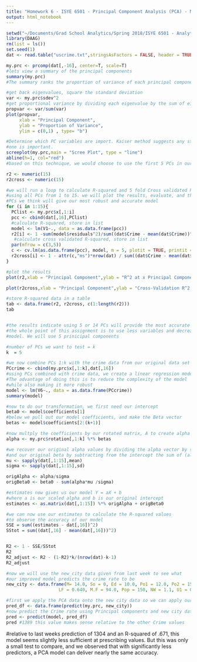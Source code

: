 ```yaml
---
title: "Homework 6 - ISYE 6501 - Principal Component Analysis (PCA) - MBS 2/18/18"
output: html_notebook
---
```


```r
setwd("~/Documents/Grad School Analytics/Spring 2018/ISYE 6501 - Analytics Modeling/Homework 6")
library(DAAG)
rm(list = ls())
set.seed(1)
dat <- read.table("uscrime.txt",stringsAsFactors = FALSE, header = TRUE)

my.prc <- prcomp(dat[,-16], center=T, scale=T)
#lets view a summary of the principal components
summary(my.prc)
#The summary ranks the proportion of variance of each principal component. #PCs 1-3 have a significant amount of variation relative to the rest. Shown in the plot below. 

#get back eigenvalues, square the standard deviation 
var <- my.prc$sdev^2
#get proportional variance by dividing each eigenvalue by the sum of eigenvalues
propvar <- var/sum(var)
plot(propvar,
     xlab = "Principal Component",
     ylab = "Proportion of Variance",
     ylim = c(0,1) , type= "b")

```


```r
#Determine which PC variables are import. Kaiser method suggests any stdev greater than
#one is important. 
screeplot(my.prc,main = "Scree Plot", type = "line")
abline(h=1, col="red")
#based on this technique, we would choose to use the first 5 PCs in our model, but lets dig further
```

```r

r2 <- numeric(15)
r2cross <- numeric(15)

#we will run a loop to calculate R-squared and 5 fold Cross validated R-squared values of a PCA model
#using all PCs from 1 to 15. we will plot the results, evaluate, and then chooose a number of
#PCs we think will give our most robust and accurate model
for (i in 1:15){
  PClist <- my.prc$x[,1:i]
  pcc <- cbind(dat[,16],PClist)
  #calculate R-squared, store in list
  model <- lm(V1~., data = as.data.frame(pcc))
  r2[i] <- 1 -sum(model$residuals^2)/sum((dat$Crime - mean(dat$Crime))^2)
   #calculate cross validated R-squared, store in list
  par(mfrow = c(3,5))
  c <- cv.lm(as.data.frame(pcc), model, m = 5, plotit = TRUE, printit = FALSE)
  r2cross[i] <- 1 - attr(c,"ms")*nrow(dat) / sum((dat$Crime - mean(dat$Crime))^2)
}


```
```r
#plot the results
plot(r2,xlab = "Principal Component",ylab = "R^2 at x Principal Components", ylim = c(0,1), type = "b", col = "blue")

plot(r2cross,xlab = "Principal Component",ylab = "Cross-Validation R^2 at x Principal Components", ylim = c(0,1), type = "b", col = "blue")

#store R-squared data in a table
tab <- data.frame(r2, r2cross, c(1:length(r2)))
tab


#the results indicate using 5 or 14 PCs will provide the most accurate and highest quality model.
#the whole point of this assignment is to use less variables and decrease the complexity of the
#model. We will use 5 prinicipal components
```




```r

#number of PCs we want to test = k
k  = 5

#we now combine PCs 1:k with the crime data from our original data set
PCcrime <- cbind(my.prc$x[,1:k],dat[,16])
#using PCs combined with crime data, we create a linear regression model
#The advantage of doing this is to reduce the complexity of the model
#while also making it more robust
model <- lm(V6~., data = as.data.frame(PCcrime))
summary(model)

#now to do our transformation, we first need our intercept
beta0 <- model$coefficients[1]
#below we pull out our model coefficients, and make the Beta vector
betas <- model$coefficients[2:(k+1)]

#now multply the coefficients by our rotated matrix, A to create alpha vector
alpha <- my.prc$rotation[,1:k] %*% betas

#we recover our original alpha values by dividing the alpha vector by sigma
#and our original beta by subtracting from the intercept the sum of (alpha*mu)/sigma
mu <- sapply(dat[,1:15],mean)
sigma <- sapply(dat[,1:15],sd)

origAlpha <- alpha/sigma
origBeta0 <- beta0 - sum(alpha*mu /sigma)

#estimates now gives us our model Y = aX + b
#where a is our scaled alpha and b is our original intercept
estimates <- as.matrix(dat[,1:15]) %*% origAlpha + origBeta0

#we can now use our estimates to calculate the R-squared values 
#to observe the accuracy of our model
SSE = sum((estimates - dat[,16])^2)
SStot = sum((dat[,16] - mean(dat[,16]))^2)


R2 <- 1 - SSE/SStot
R2
R2_adjust <- R2 - (1-R2)*k/(nrow(dat)-k-1)
R2_adjust


```

```r
#now we will use the new_city data given from last week to see what 
#our improved model predicts the crime rate to be
new_city <- data.frame(M= 14.0, So = 0, Ed = 10.0, Po1 = 12.0, Po2 = 15.5,
                    LF = 0.640, M.F = 94.0, Pop = 150, NW = 1.1, U1 = 0.120, U2 = 3.6, Wealth = 3200, Ineq = 20.1, Prob = 0.040,Time = 39.0)

#first we apply the PCA data onto the new city data so we can apply our model
pred_df <- data.frame(predict(my.prc, new_city)) 
#now predict the Crime rate using Principal components and new city data
pred <- predict(model, pred_df)
pred #1389 this value makes sense relative to the other Crime values


```

#relative to last weeks prediction of 1304 and an R-squared of .671, this model seems slightly less sufficient at prescribing values. But this was only a small test to compare, and we observed that with significantly less predictors, a PCA model can deliver nearly the same accuracy. 


